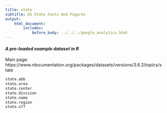 ```yaml
---
title: state
subtitle: US State Facts And Figures
output:
    html_document:
        includes:
            before_body: ../../../google_analytics.html
---
```


#### *A pre-loaded example dataset in R*
Main page: https://www.rdocumentation.org/packages/datasets/versions/3.6.2/topics/state

```r
state.abb
state.area
state.center
state.division
state.name
state.region
state.x77
```
